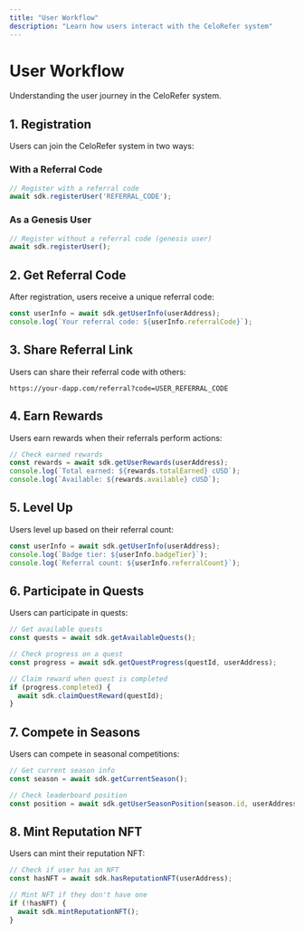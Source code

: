 ```yaml
---
title: "User Workflow"
description: "Learn how users interact with the CeloRefer system"
---
```


# User Workflow

Understanding the user journey in the CeloRefer system.

## 1. Registration

Users can join the CeloRefer system in two ways:

### With a Referral Code
```typescript
// Register with a referral code
await sdk.registerUser('REFERRAL_CODE');
```

### As a Genesis User
```typescript
// Register without a referral code (genesis user)
await sdk.registerUser();
```

## 2. Get Referral Code

After registration, users receive a unique referral code:

```typescript
const userInfo = await sdk.getUserInfo(userAddress);
console.log(`Your referral code: ${userInfo.referralCode}`);
```

## 3. Share Referral Link

Users can share their referral code with others:
```
https://your-dapp.com/referral?code=USER_REFERRAL_CODE
```

## 4. Earn Rewards

Users earn rewards when their referrals perform actions:

```typescript
// Check earned rewards
const rewards = await sdk.getUserRewards(userAddress);
console.log(`Total earned: ${rewards.totalEarned} cUSD`);
console.log(`Available: ${rewards.available} cUSD`);
```

## 5. Level Up

Users level up based on their referral count:

```typescript
const userInfo = await sdk.getUserInfo(userAddress);
console.log(`Badge tier: ${userInfo.badgeTier}`);
console.log(`Referral count: ${userInfo.referralCount}`);
```

## 6. Participate in Quests

Users can participate in quests:

```typescript
// Get available quests
const quests = await sdk.getAvailableQuests();

// Check progress on a quest
const progress = await sdk.getQuestProgress(questId, userAddress);

// Claim reward when quest is completed
if (progress.completed) {
  await sdk.claimQuestReward(questId);
}
```

## 7. Compete in Seasons

Users can compete in seasonal competitions:

```typescript
// Get current season info
const season = await sdk.getCurrentSeason();

// Check leaderboard position
const position = await sdk.getUserSeasonPosition(season.id, userAddress);
```

## 8. Mint Reputation NFT

Users can mint their reputation NFT:

```typescript
// Check if user has an NFT
const hasNFT = await sdk.hasReputationNFT(userAddress);

// Mint NFT if they don't have one
if (!hasNFT) {
  await sdk.mintReputationNFT();
}
```